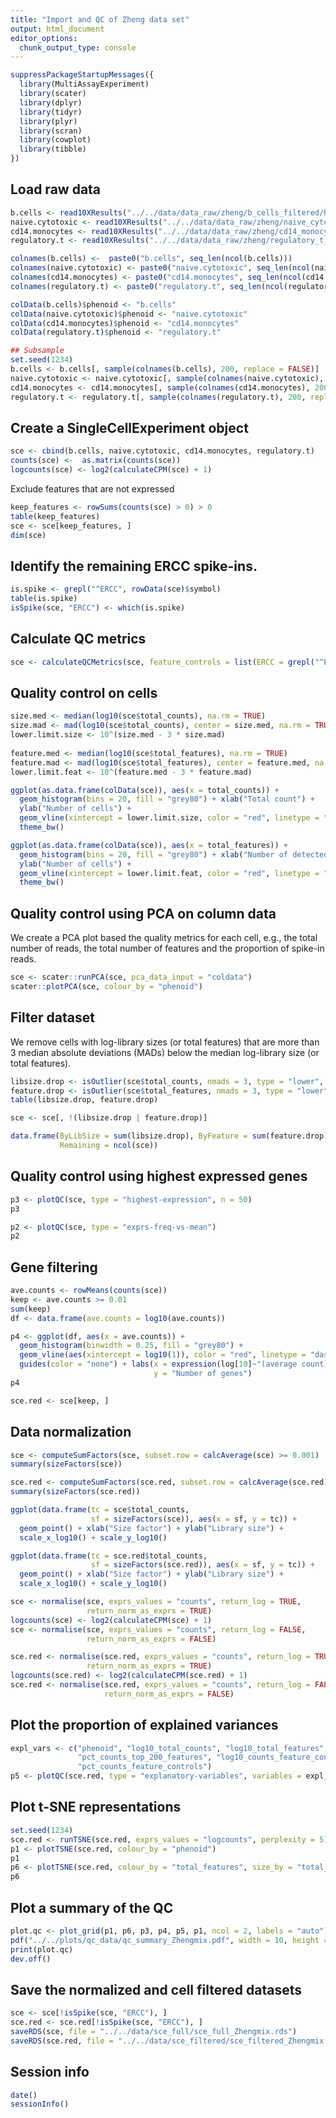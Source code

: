 ```yaml
---
title: "Import and QC of Zheng data set"
output: html_document
editor_options: 
  chunk_output_type: console
---
```


```r
suppressPackageStartupMessages({
  library(MultiAssayExperiment)
  library(scater)
  library(dplyr)
  library(tidyr)
  library(plyr)
  library(scran)
  library(cowplot)
  library(tibble)
})
```

## Load raw data

```r
b.cells <- read10XResults("../../data/data_raw/zheng/b_cells_filtered/hg19") 
naive.cytotoxic <- read10XResults("../../data/data_raw/zheng/naive_cytotoxic_filtered/hg19")
cd14.monocytes <- read10XResults("../../data/data_raw/zheng/cd14_monocytes_filtered/hg19")
regulatory.t <- read10XResults("../../data/data_raw/zheng/regulatory_t_filtered/hg19")

colnames(b.cells) <-  paste0("b.cells", seq_len(ncol(b.cells)))
colnames(naive.cytotoxic) <- paste0("naive.cytotoxic", seq_len(ncol(naive.cytotoxic)))
colnames(cd14.monocytes) <- paste0("cd14.monocytes", seq_len(ncol(cd14.monocytes)))
colnames(regulatory.t) <- paste0("regulatory.t", seq_len(ncol(regulatory.t)))

colData(b.cells)$phenoid <- "b.cells"
colData(naive.cytotoxic)$phenoid <- "naive.cytotoxic"
colData(cd14.monocytes)$phenoid <- "cd14.monocytes"
colData(regulatory.t)$phenoid <- "regulatory.t"

## Subsample
set.seed(1234)
b.cells <- b.cells[, sample(colnames(b.cells), 200, replace = FALSE)]
naive.cytotoxic <- naive.cytotoxic[, sample(colnames(naive.cytotoxic), 200, replace = FALSE)]
cd14.monocytes <- cd14.monocytes[, sample(colnames(cd14.monocytes), 200, replace = FALSE)]
regulatory.t <- regulatory.t[, sample(colnames(regulatory.t), 200, replace = FALSE)]
```

## Create a SingleCellExperiment object

```r
sce <- cbind(b.cells, naive.cytotoxic, cd14.monocytes, regulatory.t)
counts(sce) <-  as.matrix(counts(sce))
logcounts(sce) <- log2(calculateCPM(sce) + 1)
```

Exclude features that are not expressed

```r
keep_features <- rowSums(counts(sce) > 0) > 0
table(keep_features)
sce <- sce[keep_features, ]
dim(sce)
```

## Identify the remaining ERCC spike-ins.

```r
is.spike <- grepl("^ERCC", rowData(sce)$symbol)
table(is.spike)
isSpike(sce, "ERCC") <- which(is.spike)
```

## Calculate QC metrics

```r
sce <- calculateQCMetrics(sce, feature_controls = list(ERCC = grepl("^ERCC", rownames(sce))))
```

## Quality control on cells

```r
size.med <- median(log10(sce$total_counts), na.rm = TRUE)
size.mad <- mad(log10(sce$total_counts), center = size.med, na.rm = TRUE)
lower.limit.size <- 10^(size.med - 3 * size.mad)
    
feature.med <- median(log10(sce$total_features), na.rm = TRUE)
feature.mad <- mad(log10(sce$total_features), center = feature.med, na.rm = TRUE)
lower.limit.feat <- 10^(feature.med - 3 * feature.mad)

ggplot(as.data.frame(colData(sce)), aes(x = total_counts)) + 
  geom_histogram(bins = 20, fill = "grey80") + xlab("Total count") + 
  ylab("Number of cells") + 
  geom_vline(xintercept = lower.limit.size, color = "red", linetype = "dashed") + 
  theme_bw()

ggplot(as.data.frame(colData(sce)), aes(x = total_features)) + 
  geom_histogram(bins = 20, fill = "grey80") + xlab("Number of detected features") + 
  ylab("Number of cells") + 
  geom_vline(xintercept = lower.limit.feat, color = "red", linetype = "dashed") + 
  theme_bw()
```

## Quality control using PCA on column data

We create a PCA plot based the quality metrics for each cell, e.g., the total
number of reads, the total number of features and the proportion of spike-in
reads.

```r
sce <- scater::runPCA(sce, pca_data_input = "coldata")
scater::plotPCA(sce, colour_by = "phenoid")
```

## Filter dataset

We remove cells with log-library sizes (or total features) that are more than 3
median absolute deviations (MADs) below the median log-library size (or total
features).

```r
libsize.drop <- isOutlier(sce$total_counts, nmads = 3, type = "lower", log = TRUE)
feature.drop <- isOutlier(sce$total_features, nmads = 3, type = "lower", log = TRUE)
table(libsize.drop, feature.drop)
```

```r
sce <- sce[, !(libsize.drop | feature.drop)]

data.frame(ByLibSize = sum(libsize.drop), ByFeature = sum(feature.drop),
           Remaining = ncol(sce))
```

## Quality control using highest expressed genes

```r
p3 <- plotQC(sce, type = "highest-expression", n = 50)
p3
```

```r
p2 <- plotQC(sce, type = "exprs-freq-vs-mean")
p2
```

## Gene filtering

```r
ave.counts <- rowMeans(counts(sce))
keep <- ave.counts >= 0.01
sum(keep)
df <- data.frame(ave.counts = log10(ave.counts))

p4 <- ggplot(df, aes(x = ave.counts)) + 
  geom_histogram(binwidth = 0.25, fill = "grey80") + 
  geom_vline(aes(xintercept = log10(1)), color = "red", linetype = "dashed") +
  guides(color = "none") + labs(x = expression(log[10]~"(average count)"), 
                                y = "Number of genes")
p4

sce.red <- sce[keep, ]
```

## Data normalization

```r
sce <- computeSumFactors(sce, subset.row = calcAverage(sce) >= 0.001)
summary(sizeFactors(sce))

sce.red <- computeSumFactors(sce.red, subset.row = calcAverage(sce.red) >= 0.001)
summary(sizeFactors(sce.red))

ggplot(data.frame(tc = sce$total_counts, 
                  sf = sizeFactors(sce)), aes(x = sf, y = tc)) + 
  geom_point() + xlab("Size factor") + ylab("Library size") + 
  scale_x_log10() + scale_y_log10()

ggplot(data.frame(tc = sce.red$total_counts, 
                  sf = sizeFactors(sce.red)), aes(x = sf, y = tc)) + 
  geom_point() + xlab("Size factor") + ylab("Library size") + 
  scale_x_log10() + scale_y_log10()
```

```r
sce <- normalise(sce, exprs_values = "counts", return_log = TRUE, 
                 return_norm_as_exprs = TRUE)
logcounts(sce) <- log2(calculateCPM(sce) + 1)
sce <- normalise(sce, exprs_values = "counts", return_log = FALSE, 
                 return_norm_as_exprs = FALSE)

sce.red <- normalise(sce.red, exprs_values = "counts", return_log = TRUE, 
                 return_norm_as_exprs = TRUE)
logcounts(sce.red) <- log2(calculateCPM(sce.red) + 1)
sce.red <- normalise(sce.red, exprs_values = "counts", return_log = FALSE, 
                     return_norm_as_exprs = FALSE)
```

## Plot the proportion of explained variances

```r
expl_vars <- c("phenoid", "log10_total_counts", "log10_total_features", "pct_dropout",
               "pct_counts_top_200_features", "log10_counts_feature_controls",
               "pct_counts_feature_controls")
p5 <- plotQC(sce.red, type = "explanatory-variables", variables = expl_vars)
```

## Plot t-SNE representations

```r
set.seed(1234)
sce.red <- runTSNE(sce.red, exprs_values = "logcounts", perplexity = 5)
p1 <- plotTSNE(sce.red, colour_by = "phenoid")
p1
p6 <- plotTSNE(sce.red, colour_by = "total_features", size_by = "total_counts")
p6
```

## Plot a summary of the QC

```r
plot.qc <- plot_grid(p1, p6, p3, p4, p5, p1, ncol = 2, labels = "auto")
pdf("../../plots/qc_data/qc_summary_Zhengmix.pdf", width = 10, height = 12)
print(plot.qc)
dev.off()
```

## Save the normalized and cell filtered datasets

```r
sce <- sce[!isSpike(sce, "ERCC"), ]
sce.red <- sce.red[!isSpike(sce, "ERCC"), ]
saveRDS(sce, file = "../../data/sce_full/sce_full_Zhengmix.rds")
saveRDS(sce.red, file = "../../data/sce_filtered/sce_filtered_Zhengmix.rds")
```

## Session info

```r
date()
sessionInfo()
```

